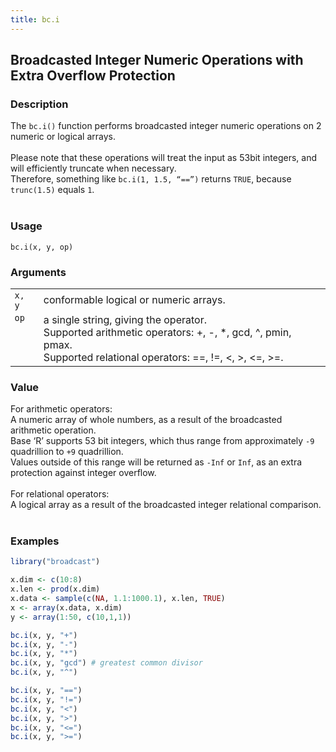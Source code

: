 ```yaml
---
title: bc.i
---
```

## Broadcasted Integer Numeric Operations with Extra Overflow Protection {.unnumbered}


### Description

The <code>bc.i()</code> function
performs broadcasted integer numeric operations on 2 numeric or logical arrays. <br />
<br />
Please note that these operations will treat the input as 53bit integers,
and will efficiently truncate when necessary. <br />
Therefore, something like <code>bc.i(1, 1.5, "==")</code> returns <code>TRUE</code>,
because <code>trunc(1.5)</code> equals <code>1</code>. <br />
<br />



### Usage

<pre><code class='language-R'>bc.i(x, y, op)
</code></pre>


### Arguments

<table>
<tr><td style = "white-space: collapse; font-family: monospace; vertical-align: top"><code id="x">x</code>, <code id="y">y</code></td>
<td>
conformable logical or numeric arrays.
</td></tr>
<tr><td style = "white-space: collapse; font-family: monospace; vertical-align: top"><code id="op">op</code></td>
<td>
a single string, giving the operator. <br />
Supported arithmetic operators: +, -, *, gcd, ^, pmin, pmax. <br />
Supported relational operators: ==, !=, &lt;, &gt;, &lt;=, &gt;=. <br />
</td></tr>
</table>


### Value

For arithmetic operators: <br />
A numeric array of whole numbers,
as a result of the broadcasted arithmetic operation. <br />
Base 'R' supports 53 bit integers,
which thus range from approximately <code>-9</code> quadrillion to <code>+9</code> quadrillion. <br />
Values outside of this range will be returned as <code>-Inf</code> or <code>Inf</code>,
as an extra protection against integer overflow. <br />
<br />
For relational operators: <br />
A logical array as a result of the broadcasted integer relational comparison. <br />
<br />



### Examples
```r
library("broadcast")

x.dim <- c(10:8)
x.len <- prod(x.dim)
x.data <- sample(c(NA, 1.1:1000.1), x.len, TRUE)
x <- array(x.data, x.dim)
y <- array(1:50, c(10,1,1))

bc.i(x, y, "+")
bc.i(x, y, "-")
bc.i(x, y, "*")
bc.i(x, y, "gcd") # greatest common divisor
bc.i(x, y, "^")

bc.i(x, y, "==")
bc.i(x, y, "!=")
bc.i(x, y, "<")
bc.i(x, y, ">")
bc.i(x, y, "<=")
bc.i(x, y, ">=")


```
